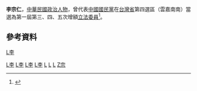 {{Infobox_officeholder
| name = 李宗仁
| image name =
| width = 
| now = [[中華民國立法院|中華民國立法院]]第1屆第三、四、五次增額[[立法委員|立法委員]]
| period = 1981年-1991年
| Sex = 男 
| Native place = 
| date of birth = 8月29號
| party = {{Kmt|19px}}
| place of birth = 台灣，台南
| educate = 
*[[國立台灣大學|國立台灣大學]]法學院法律學系畢業
*日本國立[[東京大學|東京大學]]大學院法學政治學研究科碩士畢業、博士肄業
| past = 
*台灣省立曾文家事商業職業學校教員
*財政部高雄關稅務員、司法行政部專員
*法務部科長
*高普考襄試委員
*行政院衛生署醫師懲戒委員
*台北市政府法規會委員
*教育部國立編譯館漫畫審查委員
*私立實踐家政經濟專科學校兼任副教授
*中央警官學校兼任副教授
*中國文化大學兼任副教授
*第一屆第三次增額立法委員<br><span style="color: blue;">（1981年－1984年）</span>
*第一屆第四次增額立法委員<br><span style="color: blue;">（1984年－1987年）</span>
*第一屆第五次增額立法委員<br><span style="color: blue;">（1987年－1990年）</span>
}}
'''李宗仁'''，[[中華民國|中華民國]][[政治人物|政治人物]]，曾代表[[中國國民黨|中國國民黨]]在[[台灣省|台灣省]]第四選區（雲嘉南南）當選為第一屆第三、四、五次增額[[立法委員|立法委員]]<ref>{{Cite web |url=http://npl.ly.gov.tw/do/www/commissionerInfo?id=80&expireBack=01&expire=01&act=exp&keyword=&orderBy=name&nameOrder=true&eleDisOrder=false |title=立法院國會圖書館 第１屆立法委員個人資料 李宗仁 |access-date=2008-07-31 |archive-date=2016-03-04 |archive-url=https://web.archive.org/web/20160304101225/http://npl.ly.gov.tw/do/www/commissionerInfo?id=80&expireBack=01&expire=01&act=exp&keyword=&orderBy=name&nameOrder=true&eleDisOrder=false |dead-url=no }}</ref>。

==參考資料==
<div class="references-small">
<references />
</div>


[[Category:第一屆立法院第三次增額立法委員|L李]]
[[Category:第一屆立法院第四次增額立法委員|L李]]
[[Category:第一屆立法院第五次增額立法委員|L李]]
[[Category:中國國民黨黨員|L李]]
[[category:台灣律師|L李]]
[[Category:東京大學校友|L]]
[[Category:國立臺灣大學法律學院校友|L]]
[[Category:台南市人|L]]
[[Category:李姓|Z宗]]